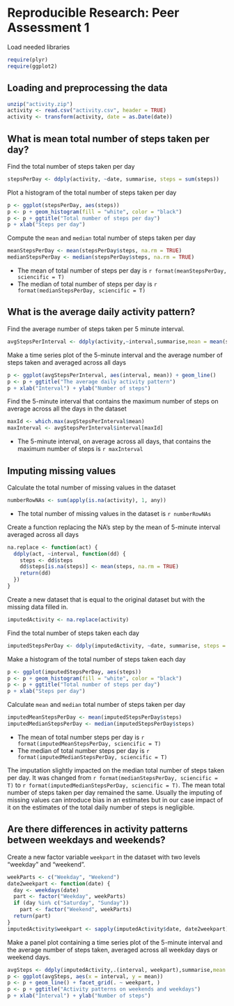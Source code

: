 # Reproducible Research: Peer Assessment 1
Load needed libraries
```r
require(plyr)
require(ggplot2)
```

## Loading and preprocessing the data
```r
unzip("activity.zip")
activity <- read.csv("activity.csv", header = TRUE)
activity <- transform(activity, date = as.Date(date))
```


## What is mean total number of steps taken per day?
Find the total number of steps taken per day
```r
stepsPerDay <- ddply(activity, ~date, summarise, steps = sum(steps))
```

Plot a histogram of the total number of steps taken per day
```r
p <- ggplot(stepsPerDay, aes(steps))
p <- p + geom_histogram(fill = "white", color = "black")
p <- p + ggtitle("Total number of steps per day")
p + xlab("Steps per day")
```

Compute the `mean` and `median` total number of steps taken per day
```r
meanStepsPerDay <- mean(stepsPerDay$steps, na.rm = TRUE)
medianStepsPerDay <- median(stepsPerDay$steps, na.rm = TRUE)
```

- The mean of total number of steps per day is `r format(meanStepsPerDay, sciencific = T)`
- The median of total number of steps per day is `r format(medianStepsPerDay, sciencific = T)`


## What is the average daily activity pattern?

Find the average number of steps taken per 5 minute interval.
```r
avgStepsPerInterval <- ddply(activity,~interval,summarise,mean = mean(steps, na.rm = T))
```
Make a time series plot of the 5-minute interval and the average number of steps taken  and averaged across all days
```r
p <- ggplot(avgStepsPerInterval, aes(interval, mean)) + geom_line()
p <- p + ggtitle("The average daily activity pattern")
p + xlab("Interval") + ylab("Number of steps")
```
Find the 5-minute interval that contains the maximum number of steps on average across all the days in the dataset
```r
maxId <- which.max(avgStepsPerInterval$mean)
maxInterval <- avgStepsPerInterval$interval[maxId]
```
- The 5-minute interval, on average across all days, that contains the maximum number of steps is `r maxInterval`


## Imputing missing values

Calculate the total number of missing values in the dataset
```r
numberRowNAs <- sum(apply(is.na(activity), 1, any))
```

- The total number of missing values in the dataset is `r numberRowNAs`

Create a function replacing the NA's step by the mean of 5-minute interval averaged across all days

```r
na.replace <- function(act) {
  ddply(act, ~interval, function(dd) {
    steps <- dd$steps
    dd$steps[is.na(steps)] <- mean(steps, na.rm = TRUE)
    return(dd)
  })
}
```

Create a new dataset that is equal to the original dataset but with the missing data filled in.
```r
imputedActivity <- na.replace(activity)
```

Find the total number of steps taken each day
```r
imputedStepsPerDay <- ddply(imputedActivity, ~date, summarise, steps = sum(steps))
```

Make a histogram of the total number of steps taken each day
```r
p <- ggplot(imputedStepsPerDay, aes(steps))
p <- p + geom_histogram(fill = "white", color = "black")
p <- p + ggtitle("Total number of steps per day")
p + xlab("Steps per day")
```


Calculate `mean` and `median` total number of steps taken per day
```r
imputedMeanStepsPerDay <- mean(imputedStepsPerDay$steps)
imputedMedianStepsPerDay <- median(imputedStepsPerDay$steps)
```

- The mean of total number steps per day is 
`r format(imputedMeanStepsPerDay, sciencific = T)`
- The median of total number steps per day is 
`r format(imputedMedianStepsPerDay, sciencific = T)`

The imputation slightly impacted on the median total number of steps taken per day. It was changed from `r format(medianStepsPerDay, sciencific = T)` to `r format(imputedMedianStepsPerDay, sciencific = T)`. The mean total number of steps taken per day remained the same. Usually the imputing of missing values can introduce bias in an estimates but in our case impact of it on the estimates of the total daily number of steps is negligible.


## Are there differences in activity patterns between weekdays and weekends?

Create a new factor variable `weekpart` in the dataset with two levels "weekday" and "weekend".
```r
weekParts <- c("Weekday", "Weekend")
date2weekpart <- function(date) {
  day <- weekdays(date)
  part <- factor("Weekday", weekParts)
  if (day %in% c("Saturday", "Sunday"))
    part <- factor("Weekend", weekParts)
  return(part)
}
imputedActivity$weekpart <- sapply(imputedActivity$date, date2weekpart)

```

Make a panel plot containing a time series plot of the 5-minute interval and the average number of steps taken, averaged across all weekday days or weekend days.

```r
avgSteps <- ddply(imputedActivity,.(interval, weekpart),summarise,mean = mean(steps))
p <- ggplot(avgSteps, aes(x = interval, y = mean))
p <- p + geom_line() + facet_grid(. ~ weekpart, )
p <- p + ggtitle("Activity patterns on weekends and weekdays")
p + xlab("Interval") + ylab("Number of steps")

```





